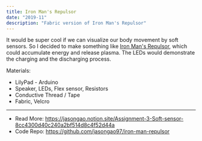 ```yaml
---
title: Iron Man's Repulsor
date: "2019-11"
description: "Fabric version of Iron Man's Repulsor"
---
```


<Vimeo id="371766266" />

It would be super cool if we can visualize our body movement by soft sensors. So I decided to make something like [Iron Man's Repulsor](https://www.youtube.com/watch?v=FINPwdn4gnY), which could accumulate energy and release plasma. The LEDs would demonstrate the charging and the discharging process.

Materials:

- LilyPad - Arduino
- Speaker, LEDs, Flex sensor, Resistors
- Conductive Thread / Tape
- Fabric, Velcro

---

- Read More: <https://jasongao.notion.site/Assignment-3-Soft-sensor-8cc4300d40c240a2bf514d8c4f52d44a>
- Code Repo: <https://github.com/jasongao97/iron-man-repulsor>
